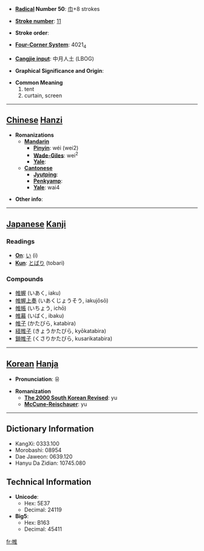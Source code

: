 * '''[[Wiktionary:Chinese radical index| Radical]] Number 50''': [[Wiktionary:Chinese radical index 巾|巾]]+8 strokes

* '''[[Wiktionary:Chinese total strokes index|Stroke number]]''': [[Wiktionary:Chinese total strokes index 11|11]]

* '''Stroke order''': 

* '''[[Wiktionary:Chinese four corner index|Four-Corner System]]''': 4021<sub>4</sub>

* '''[[Wiktionary:Chinese Cangjie index|Cangjie input]]''': 中月人土 (LBOG)

* '''Graphical Significance and Origin''': 

* '''Common Meaning'''
*#tent
*# curtain, screen


----

== [[Chinese]] [[Hanzi]] ==

* '''Romanizations'''
** '''[[Mandarin]]'''
*** '''[[Pinyin]]''': wéi (wei2)
*** '''[[Wade-Giles]]''': wei<sup>2</sup>
*** '''[[Yale]]''': 
** '''[[Cantonese]]'''
*** '''[[Jyutping]]''':
*** '''[[Penkyamp]]''': 
*** '''[[Yale]]''': wai4

* '''Other info''': 

----

== [[Japanese]] [[Kanji]] ==

===Readings===
* '''[[On]]''': [[い]] (i)
* '''[[Kun]]''': [[とばり]] (tobari)
===Compounds===
*[[帷幄]] (いあく, iaku)
*[[帷幄上奏]] (いあくじょうそう, iakujōsō)
*[[帷帳]] (いちょう, ichō)
*[[帷幕]] (いばく, ibaku)
*[[帷子]] (かたびら, katabira)
*[[経帷子]] (きょうかたびら, kyōkatabira)
*[[鎖帷子]] (くさりかたびら, kusarikatabira)
----

== [[Korean]] [[Hanja]] ==

* '''Pronunciation''': 유

* '''Romanization'''
** '''[[The 2000 South Korean Revised Romanization|The 2000 South Korean Revised]]''': yu
** '''[[McCune-Reischauer]]''': yu

----

== Dictionary Information ==

* KangXi: 0333.100
* Morobashi: 08954
* Dae Jaweon: 0639.120
* Hanyu Da Zidian: 10745.080

== Technical Information ==

* '''Unicode''':
** Hex: 5E37
** Decimal: 24119
* '''Big5''':
** Hex: B163
** Decimal: 45411

[[fr:帷]]
